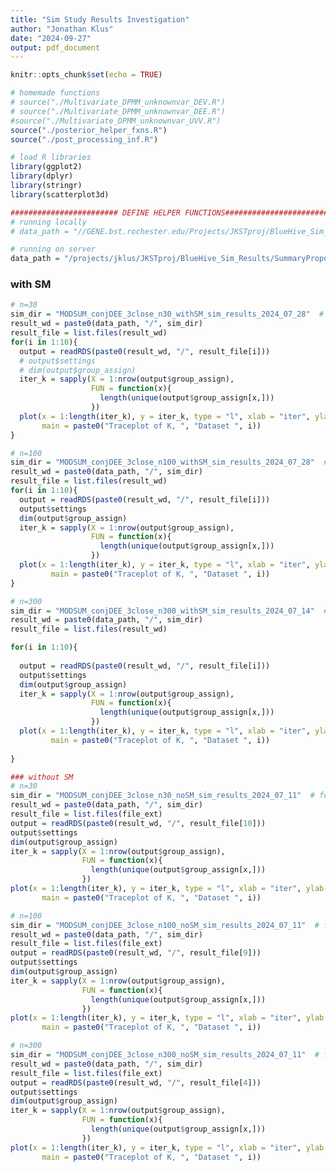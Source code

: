 ```yaml
---
title: "Sim Study Results Investigation"
author: "Jonathan Klus"
date: "2024-09-27"
output: pdf_document
---
```


```r
knitr::opts_chunk$set(echo = TRUE)
```

```r
# homemade functions
# source("./Multivariate_DPMM_unknownvar_DEV.R")
# source("./Multivariate_DPMM_unknownvar_DEE.R")
#source("./Multivariate_DPMM_unknownvar_UVV.R")
source("./posterior_helper_fxns.R")
source("./post_processing_inf.R")

# load R libraries
library(ggplot2)
library(dplyr)
library(stringr)
library(scatterplot3d)

######################## DEFINE HELPER FUNCTIONS################################
# running locally
# data_path = "//GENE.bst.rochester.edu/Projects/JKSTproj/BlueHive_Sim_Results/"

# running on server
data_path = "/projects/jklus/JKSTproj/BlueHive_Sim_Results/SummaryProposal"
```

### with SM

```r
# n=30
sim_dir = "MODSUM_conjDEE_3close_n30_withSM_sim_results_2024_07_28"  # found MAP(K)=16, truth is 3
result_wd = paste0(data_path, "/", sim_dir)
result_file = list.files(result_wd)
for(i in 1:10){
  output = readRDS(paste0(result_wd, "/", result_file[i]))
  # output$settings
  # dim(output$group_assign)
  iter_k = sapply(X = 1:nrow(output$group_assign), 
                  FUN = function(x){
                    length(unique(output$group_assign[x,]))
                  })
  plot(x = 1:length(iter_k), y = iter_k, type = "l", xlab = "iter", ylab = "K",
       main = paste0("Traceplot of K, ", "Dataset ", i))
}

```

```r
# n=100
sim_dir = "MODSUM_conjDEE_3close_n100_withSM_sim_results_2024_07_28"  # found MAP(K)=16, truth is 3
result_wd = paste0(data_path, "/", sim_dir)
result_file = list.files(result_wd)
for(i in 1:10){
  output = readRDS(paste0(result_wd, "/", result_file[i]))
  output$settings
  dim(output$group_assign)
  iter_k = sapply(X = 1:nrow(output$group_assign), 
                  FUN = function(x){
                    length(unique(output$group_assign[x,]))
                  })
  plot(x = 1:length(iter_k), y = iter_k, type = "l", xlab = "iter", ylab = "K",
         main = paste0("Traceplot of K, ", "Dataset ", i))
}

```

```r
# n=300
sim_dir = "MODSUM_conjDEE_3close_n300_withSM_sim_results_2024_07_14"  # found MAP(K)=16, truth is 3
result_wd = paste0(data_path, "/", sim_dir)
result_file = list.files(result_wd)

for(i in 1:10){
  
  output = readRDS(paste0(result_wd, "/", result_file[i]))
  output$settings
  dim(output$group_assign)
  iter_k = sapply(X = 1:nrow(output$group_assign), 
                  FUN = function(x){
                    length(unique(output$group_assign[x,]))
                  })
  plot(x = 1:length(iter_k), y = iter_k, type = "l", xlab = "iter", ylab = "K",
         main = paste0("Traceplot of K, ", "Dataset ", i))
  
}

```




```r
### without SM
# n=30
sim_dir = "MODSUM_conjDEE_3close_n30_noSM_sim_results_2024_07_11"  # found MAP(K)=16, truth is 3
result_wd = paste0(data_path, "/", sim_dir)
result_file = list.files(file_ext)
output = readRDS(paste0(result_wd, "/", result_file[10]))
output$settings
dim(output$group_assign)
iter_k = sapply(X = 1:nrow(output$group_assign), 
                FUN = function(x){
                  length(unique(output$group_assign[x,]))
                })
plot(x = 1:length(iter_k), y = iter_k, type = "l", xlab = "iter", ylab = "K",
       main = paste0("Traceplot of K, ", "Dataset ", i))
```

```r
# n=100
sim_dir = "MODSUM_conjDEE_3close_n100_noSM_sim_results_2024_07_11"  # found MAP(K)=16, truth is 3
result_wd = paste0(data_path, "/", sim_dir)
result_file = list.files(file_ext)
output = readRDS(paste0(result_wd, "/", result_file[9]))
output$settings
dim(output$group_assign)
iter_k = sapply(X = 1:nrow(output$group_assign), 
                FUN = function(x){
                  length(unique(output$group_assign[x,]))
                })
plot(x = 1:length(iter_k), y = iter_k, type = "l", xlab = "iter", ylab = "K",
       main = paste0("Traceplot of K, ", "Dataset ", i))
```

```r
# n=300
sim_dir = "MODSUM_conjDEE_3close_n300_noSM_sim_results_2024_07_11"  # found MAP(K)=16, truth is 3
result_wd = paste0(data_path, "/", sim_dir)
result_file = list.files(file_ext)
output = readRDS(paste0(result_wd, "/", result_file[4]))
output$settings
dim(output$group_assign)
iter_k = sapply(X = 1:nrow(output$group_assign), 
                FUN = function(x){
                  length(unique(output$group_assign[x,]))
                })
plot(x = 1:length(iter_k), y = iter_k, type = "l", xlab = "iter", ylab = "K",
       main = paste0("Traceplot of K, ", "Dataset ", i))
```
